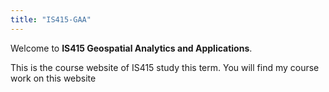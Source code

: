 ```yaml
---
title: "IS415-GAA"
---
```


Welcome to **IS415 Geospatial Analytics and Applications**.

This is the course website of IS415 study this term. You will find my course work on this website

```{}
```
